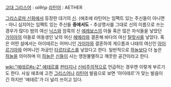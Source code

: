 [[고대 그리스어]] : αἰθήρ
[[라틴어]] : AETHER

[[그리스로마 신화]]에서 등장한 대기의 [[신]]. (애초에 라틴어는 임팩트 있는 주신들이 아니면 - 아니 심지어는 임팩트 있는 주신들 '''중에서도''' - 추상명사를 그대로 신의 이름으로 쓰는 경우가 많다)
밤의 여신 [[닉스]]와 암흑의 신 [[에레보스]]의 아들 혹은 많은 자식들을 낳았던 [[가이아]]의 아들로 여동생인 낮의 여신 [[헤메라]]와 결혼해 바다의 여신 [[탈랏사]]를 낳았다. 혹은 어떤 설에서는 아이테르는 어머니인 [[가이아]]와 결혼하여 게으름과 나태의 여신인 [[아이르기아]]와 어머니인 자궁인 [[타르타로스]]를 낳았다고 한다. 일반적으로 [[하늘]]보다 더 높은 [[하늘]]을 의미하며 이 [[하늘]]은 [[신]]들이 사는 영원불멸하고 깨끗한 공간이라고 한다.


[[wiki:"에테르#s-2" 에테르]]를 [[판타지]]나 [[신비주의]]적으로 언급하는 경우엔 이렇게 부르기도 한다. 사실 애초에 고전 [[그리스어]]나 [[라틴어]] 발음으로 보면 '아이테르'가 맞는 발음이긴 하지만 '에테르'가 더 널리 쓰이고 있다.
